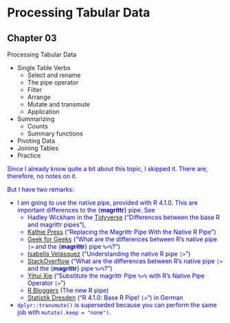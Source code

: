 # Processing Tabular Data {#sec-03}


## Chapter 03 {.unnumbered}

::::: {#obj-chap03}
:::: {.my-objectives}
::: {.my-objectives-header}
Processing Tabular Data
:::

::: {.my-objectives-container}

- Single Table Verbs
    - Select and rename
    - The pipe operator
    - Filter
    - Arrange
    - Mutate and transmute
    - Application
- Summarizing
    - Counts
    - Summary functions 
- Pivoting Data
- Joining Tables
- Practice


:::
::::
:::::



::: {.callout-note style="color: blue;" #nte-chap03}
Since I already know quite a bit about this topic, I skipped it. There are, therefore, no notes on it.

But I have two remarks:

- I am going to use the native pipe, provided with R 4.1.0. This are important differences to the {**magrittr**} pipe. See 
    - Hadley Wickham in the [Tidyverse ](https://www.tidyverse.org/blog/2023/04/base-vs-magrittr-pipe/) ("Differences between the base R and magrittr pipes"), 
    - [Kathie Press](https://kpress.dev/blog/2022-06-19-replacing-the-magrittr-pipe-with-native-r-pipe/) ("Replacing the Magrittr Pipe With the Native R Pipe")
    - [Geek for Geeks](https://www.geeksforgeeks.org/what-are-the-differences-between-r-s-native-pipe-and-the-magrittr-pipe/) ("What are the differences between R's native pipe `|>` and the {**magrittr**} pipe `%>%`?")
    - [Isabella Velásquez](https://ivelasq.rbind.io/blog/understanding-the-r-pipe/) ("Understanding the native R pipe `|>`")
    - [StackOverflow](https://stackoverflow.com/questions/67633022/what-are-the-differences-between-rs-native-pipe-and-the-magrittr-pipe) ("What are the differences between R's native pipe `|>` and the {**magrittr**} pipe `%>%`?")
    - [Yihui Xie](https://yihui.org/en/2022/04/magrittr-native-pipe/) ("Substitute the magrittr Pipe `%>%` with R’s Native Pipe Operator `|>`")
    - [R Bloggers](https://www.r-bloggers.com/2021/05/the-new-r-pipe/) (The new R pipe)
    - [Statistik Dresden](https://statistik-dresden.de/r-4-1-0-base-r-pipe/) ("R 4.1.0: Base R Pipe! `|>`") in German
- `dplyr::transmute()` is superseded because you can perform the same job with `mutate(.keep = "none")`.

:::
